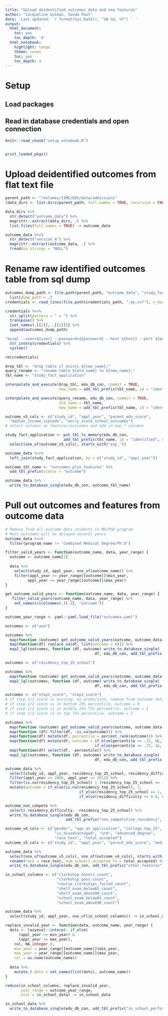 ```yaml
---
title: "Upload deidentified outcomes data and new features"
author: "Jacqueline Gutman, Suvam Paul"
date: 'Last updated: `r format(Sys.Date(), "%B %d, %Y") ` '
output:
  html_document:
    toc: yes
    toc_depth: '4'
  html_notebook:
    highlight: tango
    theme: cosmo
    toc: yes
    toc_depth: 4
---
```


# Setup
## Load packages
## Read in database credentials and open connection

```r
knitr::read_chunk("setup_notebook.R")
```

```r
```

```r
print_loaded_pkgs()
```

# Upload deidentified outcomes from flat text file

```r
parent_path <- "/Volumes/IIME/EDS/data/admissions"
(data_dirs <- list.dirs(parent_path, full.names = TRUE, recursive = FALSE))
```

```r
data_dirs %>%
  str_detect("outcome_data") %>%
  magrittr::extract(data_dirs, .) %>%
  list.files(full.names = TRUE) -> outcome_data
```

```r
outcome_data %<>%
  str_detect("version_4") %>%
  magrittr::extract(outcome_data, .) %>%
  fread(na.strings = "NULL")
```

# Rename raw identified outcomes table from sql dump

```r
outcomes_dump_path <- file.path(parent_path, "outcome_data", "study_fact_application_v5.sql") %>%
  list(dump_path = .)
credentials <- read_lines(file.path(credentials_path, ".my.cnf"), n_max = 5, skip = 1)

credentials %<>%
  str_split(pattern = " = ") %>% 
  transpose() %>% 
  {set_names(.[[2]], .[[1]])} %>%
  append(outcomes_dump_path)

"mysql --user=${user} --password=${password} --host ${host} --port ${port} ${database} < ${dump_path}" %>%
  str_interp(credentials) %>%
  system()

rm(credentials)
```

```r
drop_tbl <- "drop table if exists ${new_name};"
query_rename <- "rename table ${old_name} to ${new_name};"
tbl_name <- "study_fact_application"

interpolate_and_execute(drop_tbl, edu_db_con, commit = TRUE,
                        new_name = add_tbl_prefix(tbl_name, id = "identified", status = "raw"))

interpolate_and_execute(query_rename, edu_db_con, commit = TRUE,
                        old_name = tbl_name, 
                        new_name = add_tbl_prefix(tbl_name, id = "identified", status = "raw"))
```

```r
outcome_v5_cols <- c("study_id", "appl_year", "parent_edu_score", 
  "median_income_zipcode", "worry_score_school_outcomes")
# select columns as features/outcomes and add in exp_* columns

study_fact_application <- put_tbl_to_memory(edu_db_con, 
                          add_tbl_prefix(tbl_name, id = "identified", status = "raw")) %>%
  select(one_of(outcome_v5_cols), starts_with("exp_"))
```

```r
outcome_data %<>%
  left_join(study_fact_application, by = c("study_id", "appl_year")) 
```

```r
outcome_tbl_name <- "outcomes_plus_features" %>%
  add_tbl_prefix(status = "outcome")

outcome_data %>%
  write_to_database_single(edu_db_con, outcome_tbl_name)
```

# Pull out outcomes and features from outcome data

```r
# Remove from all outcome data students in MD/PhD program
# Most outcomes will be delayed several years
outcome_data %<>%
  filter(program_name != 'Combined Medical Degree/Ph.D')
```


```r
filter_valid_years <- function(outcome_name, data, year_range) {
  outcome <- outcome_name[1]
  
  data %>%
    select(study_id, appl_year, one_of(outcome_name)) %>%
    filter(appl_year >= year_range[[outcome]]$min_year,
          appl_year <= year_range[[outcome]]$max_year)
}

get_outcome_valid_years <- function(outcome_name, data, year_range) {
   filter_valid_years(outcome_name, data, year_range) %>%
    set_names(c(colnames(.)[-3], "outcome"))
}
```

```r
outcome_year_range <- yaml::yaml.load_file("outcomes.yaml")
```

```r
outcomes <- c("aoa")

outcomes %>%
  map(function (outcome) get_outcome_valid_years(outcome, outcome_data, outcome_year_range)) %>%
  map(function(df) replace_na(df, list(outcome = 0))) %>%
  map2_lgl(outcomes, function (df, outcome) write_to_database_single(
                                        df, edu_db_con, add_tbl_prefix(outcome, status = "outcome")))
```

```r
outcomes <- c("residency_top_25_school")

outcomes %>%
  map(function (outcome) get_outcome_valid_years(outcome, outcome_data, outcome_year_range)) %>%
  map2_lgl(outcomes, function (df, outcome) write_to_database_single(
                                        df, edu_db_con, add_tbl_prefix(outcome, status = "outcome")))
```

```r
outcomes <- c("step1_score", "step2_score")
# if step 1/2 score is missing: no prediction, remove from outcome data
# if step 1/2 score is in bottom 25% percentile, outcome = 0
# if step 1/2 score is in middle 25%-75% percentile, outcome = 1
# if step 1/2 score is in top 75% percentile, outcome = 2

outcomes %>%
  map(function (outcome) get_outcome_valid_years(outcome, outcome_data, outcome_year_range)) %>%
  map(function (df) filter(df, !is.na(outcome))) %>%
  map(function(df) mutate(df, percentile = percent_rank(outcome))) %>%
  map(function(df) mutate(df, outcome = if_else(percentile <= .25, 0L,
                                        if_else(percentile <= .75, 1L, 2L)))) %>%
  map(function(df) select(df, -percentile)) %>%
  map2_lgl(outcomes, function (df, outcome) write_to_database_single(
                                        df, edu_db_con, add_tbl_prefix(outcome, status = "outcome")))
```

```r
outcome_data %>% 
  select(study_id, appl_year, residency_top_25_school, residency_difficulty) %>%
  filter(appl_year >= 2006, appl_year <= 2012) %>%
  filter(is.na(residency_top_25_school) | (residency_top_25_school == 1) | !is.na(residency_difficulty)) %>%
  mutate(outcome = if_else(is.na(residency_top_25_school), 2,
                                 if_else(residency_top_25_school == 1, 0,
                                 if_else(residency_difficulty >= 0.6, 0, 1)))) -> outcome_non_compete

outcome_non_compete %>%
  select(-residency_difficulty, -residency_top_25_school) %>%
  write_to_database_single(edu_db_con, 
                           add_tbl_prefix("non_competitive_residency", status = "outcome"))
```


```r
outcome_v4_cols <- c("gender", "age_at_application", "college_top_25",
                      "is_disadvantaged", "urm", "advanced_degree",
                      "race_text", "total_accepted")
outcome_v5_cols <- c("study_id", "appl_year", "parent_edu_score", "median_income_zipcode")

outcome_data %>%
  select(one_of(outcome_v5_cols), one_of(outcome_v4_cols), starts_with("exp_")) %>%
  rename(race = race_text, num_schools_accepted_to = total_accepted) %>%
  write_to_database_single(edu_db_con, add_tbl_prefix("other_features", status = "generated"))
```

```r
in_school_columns <- c("clerkship_honors_count",
                       "clerkship_pass_count", 
                       "course_clerkships_failed_count",
                       "shelf_exam_below65_count", 
                       "shelf_exam_above90_count", 
                       "school_exam_below65_count",
                       "school_exam_above90_count")

outcome_data %>%
  select(study_id, appl_year, one_of(in_school_columns)) -> in_school_data

replace_invalid_year <- function(data, outcome_name, year_range) {
  dots <- lazyeval::interp(~ if_else(
      (appl_year >= min_year) &
      (appl_year <= max_year),
    col, NA_integer_),
    min_year = year_range[[outcome_name]]$min_year,
    max_year = year_range[[outcome_name]]$max_year,
    col = as.name(outcome_name))
    
  data %>%
    mutate_(.dots = set_names(list(dots), outcome_name))
}

reduce(in_school_columns, replace_invalid_year, 
       year_range = outcome_year_range,
      .init = in_school_data) -> in_school_data
```

```r
in_school_data %>%
  write_to_database_single(edu_db_con, add_tbl_prefix("in_school_performance", status = "generated"))
```

